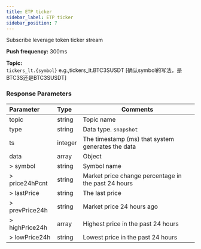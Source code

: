 ```yaml
---
title: ETP ticker
sidebar_label: ETP ticker
sidebar_position: 7
---
```


Subscribe leverage token ticker stream

**Push frequency:** 300ms

**Topic:**<br/>
`tickers_lt.{symbol}` e.g.,tickers_lt.BTC3SUSDT [确认symbol的写法，是BTC3S还是BTC3SUSDT]

### Response Parameters
| Parameter | Type | Comments|
|:----- |:-----|----- |
|topic |string |Topic name |
|type |string |Data type. `snapshot` |
|ts |integer |The timestamp (ms) that system generates the data |
|data |array |Object |
|> symbol |string |Symbol name |
|> price24hPcnt |string |Market price change percentage in the past 24 hours |
|> lastPrice |string |The last price |
|> prevPrice24h |string |Market price 24 hours ago |
|> highPrice24h |array |Highest price in the past 24 hours  |
|> lowPrice24h |string |Lowest price in the past 24 hours |